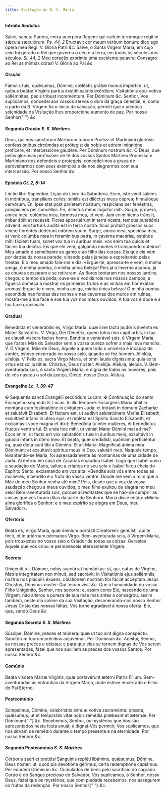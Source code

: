 ```yaml
---
title: Visitação da B. V. Maria
---
```


<h4 class="text-center">
  Intróito <em>Sedulius</em>
</h4>
<div class="grid grid-cols-2 gap-5">
  <span class="text-justify">
    Salve, sancta Parens, eníxa puérpera Regem: qui cælum terrámque regit in
    sǽcula sæculórum. <em>Ps. 44, 2</em> Eructávit cor meum verbum bonum: dico
    ego ópera mea Regi. V. Gloria Patri <em>&c.</em>
  </span>
  <span class="text-justify">
    Salve, ó Santa Virgem Maria, em cujo seio foi gerado o Rei que governa o céu
    e a terra, em todos os séculos dos séculos. <em>Sl. 44, 2</em> Meu coração
    exprimiu uma excelente palavra: Consagro ao Rei as minhas obras! V. Glória
    ao Pai <em>&c.</em>
  </span>
</div>

<h4 class="text-center">Oração</h4>
<div class="grid grid-cols-2 gap-5">
  <span class="text-justify">
    Fámulis tuis, quǽsumus, Dómine, cœléstis grátiæ munus impertíre: ut, quibus
    beátæ Vírginis partus éxstitit salútis exórdium; Visitatiónis ejus votiva
    sollémnitas, pacis tríbuat increméntum. Per Dóminum <em>&c.</em>
  </span>
  <span class="text-justify">
    Senhor, Vos suplicamos, concedei aos vossos servos o dom da graça celestial;
    e, como o parto da B. Virgem foi o início da salvação, permiti que a piedosa
    solenidade da Visitação lhes proporcione aumento de paz. Por nosso Senhor{" "}
    <em>&c.</em>
  </span>
</div>

<h4 class="text-center">
  Segunda Oração <em>S. S. Mártires</em>
</h4>
<div class="grid grid-cols-2 gap-5">
  <span class="text-justify">
    Deus, qui nos sanctórum Mártyrum tuórum Proéssi et Martiniáni gloriósis
    confessiónibus circúmdas et prótegis: da nobis et eórum imitatióne
    profícere, et intercessióne gaudére. Per Dóminum nostrum <em>&c.</em>
  </span>
  <span class="text-justify">
    Ó Deus, que pelas gloriosas profissões de fé dos vossos Santos Mártires
    Processo e Martiniano nos defendeis e protegeis, concedei-nos a graça de
    aproveitarmos com seus exemplos e de nos alegrarmos com sua intercessão. Por
    nosso Senhor <em>&c.</em>
  </span>
</div>

<h4 class="text-center">
  Epístola <em>Ct. 2, 8-14</em>
</h4>
<div class="grid grid-cols-2 gap-5">
  <span class="text-justify">Léctio libri Sapiéntiæ.</span>
  <span class="text-justify">Lição do Livro da Sabedoria.</span>
  <span class="text-justify">
    Ecce, iste venit sáliens in móntibus, transíliens colles; símilis est
    diléctus meus cápreæ hinnulóque cervórum. En, ipse stat post paríetem
    nostrum, respíciens per fenéstras, prospíciens per cancéllos. En, diléctus
    meus lóquitur mihi: Surge, própera, amíca mea, colúmba mea, formósa mea, et
    veni. Jam enim hiems tránsiit, imber ábiit et recéssit. Flores apparuérunt
    in terra nostra, tempus putatiónis advénit: vox túrturis audíta est in terra
    nostra: ficus prótulit grossos suos: víneæ floréntes dedérunt odórem suum.
    Surge, amíca mea, speciósa mea, et veni: colúmba mea in foramínibus petra,
    in cavérna macériæ, osténde mihi fáciem tuam, sonet vox tua in áuribus meis:
    vox enim tua dulcis et fácies tua decóra.
  </span>
  <span class="text-justify">
    Eis que ele vem, galgando montes e transpondo outeiros! Meu amado é
    semelhante ao gamo e ao filho das corças. Eis que ele vem por detrás da
    nossa parede, olhando pelas janelas e espreitando pelas frestas. E o meu
    amado fala-me e diz: «Ergue-te, apressa-te e vem, ó minha amiga, ó minha
    pomba, ó minha única beleza! Pois já o Inverno acabou; já as chuvas cessaram
    e se retiraram. As flores brotaram nos nossos jardins; chegou o tempo da
    poda; ouve-se a voz da rola nos nossos campos; a figueira começa a mostrar
    os primeiros frutos e as vinhas em flor exalam aromas! Ergue-te e vem, minha
    amiga, minha única beleza! Ó minha pomba escondida nas fendas das rochas e
    nas cavernas dos muros em ruínas, mostra-me a tua face e soe tua voz nos
    meus ouvidos. A tua voz é doce e a tua face graciosa!».
  </span>
</div>

<h4 class="text-center">Gradual</h4>
<div class="grid grid-cols-2 gap-5">
  <span class="text-justify">
    Benedícta et venerábilis es, Virgo María: quæ sine tactu pudóris invénta es
    Mater Salvatóris. V. Virgo, Dei Génetrix, quem totus non capit orbis, in tua
    se clausit víscera factus homo.
  </span>
  <span class="text-justify">
    Bendita e venerável sois, ó Virgem Maria, que fostes Mãe do Salvador sem a
    vossa pureza sofrer a mais leve mancha. V. Ó Virgem, Mãe de Deus, Aquele a
    quem todo o universo é incapaz de conter, esteve encerrado no vosso seio,
    quando se fez homem.
  </span>
  <span class="text-justify">
    Allelúja, allelúja. V. Felix es, sacra Virgo María, et omni laude
    digníssima: quia ex te ortus est sol justítiæ, Christus, Deus noster.
    Allelúja.
  </span>
  <span class="text-justify">
    Aleluia, aleluia. V. Bem-aventurada sois, ó santa Virgem Maria: e digna de
    todos os louvores, pois de vós nasceu o sol da justiça, Cristo, nosso Deus.
    Aleluia.
  </span>
</div>

<h4 class="text-center">
  Evangelho <em>Lc. 1, 39-47</em>
</h4>
<div class="grid grid-cols-2 gap-5">
  <span class="text-justify">
    <span class="text-red-500">&#10016;</span> Sequéntia sancti Evangélii
    secúndum Lucam.
  </span>
  <span class="text-justify">
    <span class="text-red-500">&#10016;</span> Continuação do santo Evangelho
    segundo S. Lucas.
  </span>
  <span class="text-justify">
    In illo témpore: Exsúrgens María ábiit in montána cum festinatióne in
    civitátem Juda: et intrávit in domum Zacharíæ et salutávit Elísabeth. Et
    factum est, ut audivit salutatiónem Maríæ Elísabeth, exsultávit infans in
    útero ejus: et repléta est Spíritu Sancto Elísabeth, et exclamávit voce
    magna et dixit: Benedícta tu inter mulíeres, et benedíctus fructus ventris
    tui. Et unde hoc mihi, ut véniat Mater Dómini mei ad me? Ecce enim, ut facta
    est vox salutatiónis tuæ in áuribus meis, exsultávit in gáudio infans in
    útero meo. Et beáta, quæ credidísti, quóniam perficiéntur ea, quæ dicta sunt
    tibi a Dómino. Et ait María: Magníficat ánima mea Dóminum: et exsultávit
    spíritus meus in Deo, salutári meo.
  </span>
  <span class="text-justify">
    Naquele tempo, levantando-se Maria, foi apressadamente às montanhas de uma
    cidade de Judá. Aí entrou em casa de Zacarias e saudou Isabel. Logo que
    Isabel ouviu a saudação de Maria, saltou a criança no seu seio e Isabel
    ficou cheia do Espírito Santo, exclamando em voz alta: «Bendita sois vós
    entre todas as mulheres; e bendito é o fruto do vosso ventre. Donde me vem a
    mim que a Mãe do meu Senhor venha até mim? Pois, desde que a voz da vossa
    saudação chegou a meus ouvidos, o meu filho exultou de alegria no meu seio!
    Bem-aventurada sois, porque acreditastes que se hão-de cumprir as coisas que
    vos foram ditas da parte do Senhor». Maria disse então: «Minha alma
    glorifica o Senhor: e o meu espírito se alegra em Deus, meu Salvador».
  </span>
</div>

<h4 class="text-center">Ofertório</h4>
<div class="grid grid-cols-2 gap-5">
  <span class="text-justify">
    Beáta es, Virgo María, quæ ómnium portásti Creatórem: genuísti, qui te
    fecit, et in ætérnum pérmanes Virgo.
  </span>
  <span class="text-justify">
    Bem-aventurada sois, ó Virgem Maria, pois trouxestes no vosso seio o Criador
    de todas as coisas. Gerastes Aquele que vos criou: e permaneceis eternamente
    Virgem.
  </span>
</div>

<h4 class="text-center">Secreta</h4>
<div class="grid grid-cols-2 gap-5">
  <span class="text-justify">
    Unigéniti tui, Dómine, nobis succúrrat humánitas: ut, qui, natus de Vírgine,
    Matris integritátem non mínuit, sed sacrávit; in Visitatiónis ejus
    sollémniis, nostris nos piáculis éxuens, oblatiónem nostram tibi fáciat
    accéptam Jesus Christus, Dóminus noster: Qui tecum vivit <em>&c.</em>
  </span>
  <span class="text-justify">
    Que a humanidade do vosso Filho Unigénito, Senhor, nos socorra; e, assim
    como Ele, nascendo de uma Virgem, não alterou a pureza de sua mãe mas antes
    a consagrou, assim também, neste dia solene da sua Visitação,
    desonerando-nos nosso Senhor Jesus Cristo das nossas faltas, Vos torne
    agradável à nossa oferta. Ele, que, sendo Deus <em>&c.</em>
  </span>
</div>

<h4 class="text-center">
  Segunda Secreta <em>S. S. Mártires</em>
</h4>
<div class="grid grid-cols-2 gap-5">
  <span class="text-justify">
    Súscipe, Dómine, preces et múnera: quæ ut tuo sint digna conspéctu.
    Sanctórum tuórum précibus adjuvémur. Per Dóminum <em>&c.</em>
  </span>
  <span class="text-justify">
    Aceitai, Senhor, as nossas preces e oblatas; e para que elas se tornem
    dignas de Vos serem apresentadas, fazei que nos auxiliem as preces dos
    vossos Santos. Por nosso Senhor <em>&c.</em>
  </span>
</div>

<h4 class="text-center">Comúnio</h4>
<div class="grid grid-cols-2 gap-5">
  <span class="text-justify">
    Beáta víscera Maríæ Vírginis, quæ portavérunt ætérni Patris Fílium.
  </span>
  <span class="text-justify">
    Bem-aventuradas as entranhas da Virgem Maria, onde esteve encerrado o Filho
    do Pai Eterno.
  </span>
</div>

<h4 class="text-center">Postcomúnio</h4>
<div class="grid grid-cols-2 gap-5">
  <span class="text-justify">
    Súmpsimus, Dómine, celebritátis ánnuæ votiva sacraménta: præsta, quǽsumus;
    ut et temporális vitæ nobis remédia prǽbeant et ætérnæ. Per Dóminum{" "}
    <em>&c.</em>
  </span>
  <span class="text-justify">
    Recebemos, Senhor, os mystérios que Vos são apresentados nesta festa anual;
    e dignai-Vos permitir, Vos suplicamos, que nos sirvam de remédio durante o
    tempo presente e na eternidade. Por nosso Senhor <em>&c.</em>
  </span>
</div>

<h4 class="text-center">
  Segundo Postcomúnio <em>S. S. Mártires</em>
</h4>
<div class="grid grid-cols-2 gap-5">
  <span class="text-justify">
    Córporis sacri et pretiósi Sánguinis repléti libámine, quǽsumus, Dómine,
    Deus noster: ut, quod pia devotióne gérimus, certa redemptióne capiámus. Per
    eúndem Dóminum <em>&c.</em>
  </span>
  <span class="text-justify">
    Cumulados de bens pelo sacrifício do sagrado Corpo e do Sangue precioso do
    Salvador, Vos suplicamos, ó Senhor, nosso Deus, fazei que os mystérios, que
    com piedade recebemos, nos assegurem os frutos da redenção. Por nosso Senhor{" "}
    <em>&c.</em>
  </span>
</div>
